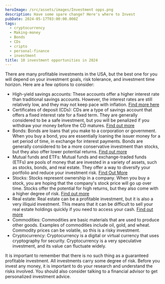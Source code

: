 ```yaml
---
heroImage: /src/assets/images/Investment opps.png
description: Have some spare change? Here's where to Invest
pubDate: 2024-05-17T03:00:00.000Z
tags:
  - cryptocurrency
  - Making-money
  - Bonds
  - CDs
  - cripto
  - personal-finance
  - investment
title: 10 investment opportunities in 2024
---
```


There are many profitable investments in the USA, but the best one for you will depend on your investment goals, risk tolerance, and investment time horizon. Here are a few options to consider:

* High-yield savings accounts:  These accounts offer a higher interest rate than traditional savings accounts. However, the interest rates are still relatively low, and they may not keep pace with inflation. [Find more here](Investing-in-High-Yield-Savings "High Yield Savings")
* Certificates of deposit (CDs): CDs are a type of savings account that offers a fixed interest rate for a fixed term. They are generally considered to be a safe investment, but you will be penalized if you withdraw your money before the CD matures. [Find out more](www.financego.net/Investing-in-Certificates-of-Deposit-CDs "CDs")
* Bonds: Bonds are loans that you make to a corporation or government. When you buy a bond, you are essentially loaning the issuer money for a set period of time, in exchange for interest payments. Bonds are generally considered to be a more conservative investment than stocks, but they also offer lower potential returns. [Find out more](www.financego.net/Investing-in-Bonds.mdx "Bonds")
* Mutual funds and ETFs: Mutual funds and exchange-traded funds (ETFs) are pools of money that are invested in a variety of assets, such as stocks, bonds, and real estate. They offer a way to diversify your portfolio and reduce your investment risk. [Find Out More](www.financego.net/Investing-in-Mutual-funds-and-EFTs.mdx "Mutual Funds")
* Stocks: Stocks represent ownership in a company. When you buy a stock, you are hoping that the company's stock price will go up over time. Stocks offer the potential for high returns, but they also come with a higher degree of risk. [Find out more](www.financego.net/Investing-in-Stocks.mdx "Stocks")
* Real estate: Real estate can be a profitable investment, but it is also a very illiquid investment. This means that it can be difficult to sell your real estate holdings quickly if you need to access your cash. [Find out more](www.financego.net/Investing-in-Real-Estate.mdx "Real Estate")
* Commodities: Commodities are basic materials that are used to produce other goods. Examples of commodities include oil, gold, and wheat. Commodity prices can be volatile, so this is a risky investment.
* Cryptocurrency: Cryptocurrency is a digital or virtual currency that uses cryptography for security. Cryptocurrency is a very speculative investment, and its value can fluctuate widely.

It is important to remember that there is no such thing as a guaranteed profitable investment. All investments carry some degree of risk. Before you invest any money, it is important to do your research and understand the risks involved. You should also consider talking to a financial advisor to get personalized investment advice.
